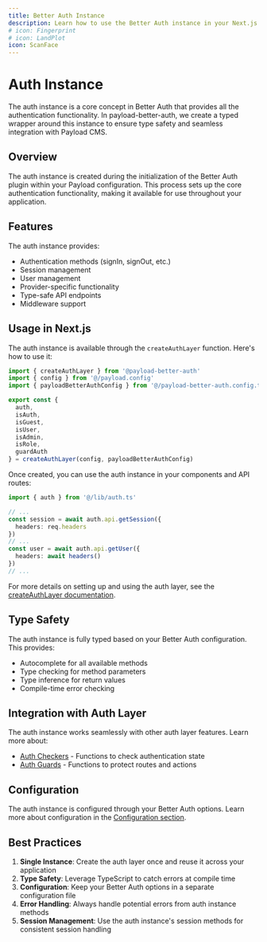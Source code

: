 ```yaml
---
title: Better Auth Instance
description: Learn how to use the Better Auth instance in your Next.js application
# icon: Fingerprint
# icon: LandPlot
icon: ScanFace
---
```


# Auth Instance

The auth instance is a core concept in Better Auth that provides all the authentication functionality. In payload-better-auth, we create a typed wrapper around this instance to ensure type safety and seamless integration with Payload CMS.

## Overview

The auth instance is created during the initialization of the Better Auth plugin within your Payload configuration. This process sets up the core authentication functionality, making it available for use throughout your application.

## Features

The auth instance provides:

- Authentication methods (signIn, signOut, etc.)
- Session management
- User management
- Provider-specific functionality
- Type-safe API endpoints
- Middleware support

## Usage in Next.js

The auth instance is available through the `createAuthLayer` function. Here's how to use it:

```typescript title="lib/auth.ts"
import { createAuthLayer } from '@payload-better-auth'
import { config } from '@/payload.config'
import { payloadBetterAuthConfig } from '@/payload-better-auth.config.ts'

export const {
  auth,
  isAuth,
  isGuest,
  isUser,
  isAdmin,
  isRole,
  guardAuth
} = createAuthLayer(config, payloadBetterAuthConfig)
```

Once created, you can use the auth instance in your components and API routes:

```typescript
import { auth } from '@/lib/auth.ts'

// ...
const session = await auth.api.getSession({
  headers: req.headers
})
// ...
const user = await auth.api.getUser({
  headers: await headers()
})
// ...
```

For more details on setting up and using the auth layer, see the [createAuthLayer documentation](./create-auth-layer).

## Type Safety

The auth instance is fully typed based on your Better Auth configuration. This provides:
- Autocomplete for all available methods
- Type checking for method parameters
- Type inference for return values
- Compile-time error checking

## Integration with Auth Layer

The auth instance works seamlessly with other auth layer features. Learn more about:

- [Auth Checkers](./checkers) - Functions to check authentication state
- [Auth Guards](./guards) - Functions to protect routes and actions

## Configuration

The auth instance is configured through your Better Auth options. Learn more about configuration in the [Configuration section](../configuration/plugin-options).

## Best Practices

1. **Single Instance**: Create the auth layer once and reuse it across your application
2. **Type Safety**: Leverage TypeScript to catch errors at compile time
3. **Configuration**: Keep your Better Auth options in a separate configuration file
4. **Error Handling**: Always handle potential errors from auth instance methods
5. **Session Management**: Use the auth instance's session methods for consistent session handling

